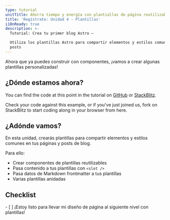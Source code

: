```yaml
---
type: tutorial
unitTitle: Ahorra tiempo y energía con plantiallas de página reutilizables
title: 'Regístrate: Unidad 4 - Plantillas'
i18nReady: true
description: >-
  Tutorial: Crea tu primer blog Astro —

  Utiliza los plantillas Astro para compartir elementos y estilos comunes en tus páginas y
  posts
---
```



Ahora que ya puedes construir con componentes, ¡vamos a crear algunas plantillas personalizadas!

## ¿Dónde estamos ahora?

You can find the code at this point in the tutorial on [GitHub](https://github.com/withastro/blog-tutorial-demo/tree/unit-4/start) or
[StackBlitz](https://stackblitz.com/github/withastro/blog-tutorial-demo/tree/unit-4/start?file=src/pages/index.astro).

Check your code against this example, or if you've just joined us, fork on StackBlitz to start coding along in your browser from here.

## ¿Adónde vamos?

En esta unidad, crearás plantillas para compartir elementos y estilos comunes en tus páginas y posts de blog.

Para ello:

- Crear componentes de plantillas reutilizables
- Pasa contenido a tus plantillas con `<slot />`
- Pasa datos de Markdown frontmatter a tus plantillas
- Varias plantillas anidadas



<Box icon="check-list">

## Checklist

<Checklist>
- [ ] ¡Estoy listo para llevar mi diseño de página al siguiente nivel con plantillas!
</Checklist>
</Box>
